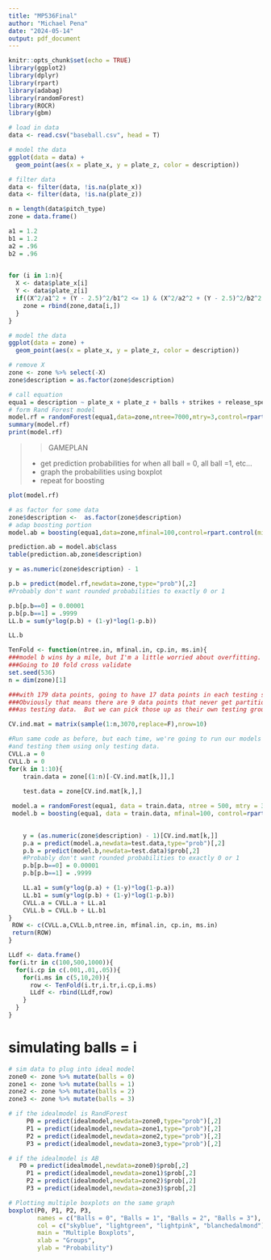 ```yaml
---
title: "MP536Final"
author: "Michael Pena"
date: "2024-05-14"
output: pdf_document
---
```


```r
knitr::opts_chunk$set(echo = TRUE)
library(ggplot2)
library(dplyr)
library(rpart)
library(adabag)
library(randomForest)
library(ROCR)
library(gbm)
```


```r
# load in data
data <- read.csv("baseball.csv", head = T)

```

```r
# model the data
ggplot(data = data) +
  geom_point(aes(x = plate_x, y = plate_z, color = description))
```

```r
# filter data
data <- filter(data, !is.na(plate_x))
data <- filter(data, !is.na(plate_z))

n = length(data$pitch_type)
zone = data.frame()

a1 = 1.2
b1 = 1.2
a2 = .96
b2 = .96

  
for (i in 1:n){
  X <- data$plate_x[i]
  Y <- data$plate_z[i]
  if((X^2/a1^2 + (Y - 2.5)^2/b1^2 <= 1) & (X^2/a2^2 + (Y - 2.5)^2/b2^2 >= 1)){
    zone = rbind(zone,data[i,])
  }
}

# model the data
ggplot(data = zone) +
  geom_point(aes(x = plate_x, y = plate_z, color = description))
```

```r
# remove X
zone <- zone %>% select(-X)
zone$description = as.factor(zone$description)
```


```r
# call equation
equa1 = description ~ plate_x + plate_z + balls + strikes + release_speed + home_score + away_score
# form Rand Forest model
model.rf = randomForest(equa1,data=zone,ntree=7000,mtry=3,control=rpart.control(minsplit=5,cp=.02))
summary(model.rf)
print(model.rf)
```
>> GAMEPLAN
 >
 > + get prediction probabilities for when all ball = 0, all ball =1, etc...
 > + graph the probabilities using boxplot
 > + repeat for boosting

```r
plot(model.rf)
```

```r
# as factor for some data 
zone$description <-  as.factor(zone$description)
# adap boosting portion
model.ab = boosting(equa1,data=zone,mfinal=100,control=rpart.control(minsplit=10,cp=.02))

prediction.ab = model.ab$class
table(prediction.ab,zone$description)
```



```r
y = as.numeric(zone$description) - 1

p.b = predict(model.rf,newdata=zone,type="prob")[,2]
#Probably don't want rounded probabilities to exactly 0 or 1

p.b[p.b==0] = 0.00001
p.b[p.b==1] = .9999
LL.b = sum(y*log(p.b) + (1-y)*log(1-p.b))

LL.b


```

```r
TenFold <- function(ntree.in, mfinal.in, cp.in, ms.in){
###model b wins by a mile, but I'm a little worried about overfitting.  Time to cross validate)
###Going to 10 fold cross validate
set.seed(536)
n = dim(zone)[1]

###with 179 data points, going to have 17 data points in each testing set
###Obviously that means there are 9 data points that never get partitioned
###as testing data.  But we can pick those up as their own testing group at the end if we want to.

CV.ind.mat = matrix(sample(1:n,3070,replace=F),nrow=10)

#Run same code as before, but each time, we're going to run our models using only train data
#and testing them using only testing data.
CVLL.a = 0
CVLL.b = 0
for(k in 1:10){
	train.data = zone[(1:n)[-CV.ind.mat[k,]],]
	
	test.data = zone[CV.ind.mat[k,],]

 model.a = randomForest(equa1, data = train.data, ntree = 500, mtry = 3, control=rpart.control(minsplit=ms.in,cp=cp.in))
 model.b = boosting(equa1, data = train.data, mfinal=100, control=rpart.control(minsplit=ms.in,cp=cp.in))

  	
	y = (as.numeric(zone$description) - 1)[CV.ind.mat[k,]]
	p.a = predict(model.a,newdata=test.data,type="prob")[,2]
	p.b = predict(model.b,newdata=test.data)$prob[,2]
	#Probably don't want rounded probabilities to exactly 0 or 1
	p.b[p.b==0] = 0.00001
	p.b[p.b==1] = .9999

	LL.a1 = sum(y*log(p.a) + (1-y)*log(1-p.a))
	LL.b1 = sum(y*log(p.b) + (1-y)*log(1-p.b))
	CVLL.a = CVLL.a + LL.a1
	CVLL.b = CVLL.b + LL.b1
}
 ROW <- c(CVLL.a,CVLL.b,ntree.in, mfinal.in, cp.in, ms.in)
 return(ROW)
}
```

```r
LLdf <- data.frame()
for(i.tr in c(100,500,1000)){
  for(i.cp in c(.001,.01,.05)){
    for(i.ms in c(5,10,20)){
      row <- TenFold(i.tr,i.tr,i.cp,i.ms)
      LLdf <- rbind(LLdf,row)
    }
  }
}
```

# simulating balls = i

```r
# sim data to plug into ideal model
zone0 <- zone %>% mutate(balls = 0)
zone1 <- zone %>% mutate(balls = 1)
zone2 <- zone %>% mutate(balls = 2)
zone3 <- zone %>% mutate(balls = 3)
```

```r
# if the idealmodel is RandForest
	 P0 = predict(idealmodel,newdata=zone0,type="prob")[,2]
	 P1 = predict(idealmodel,newdata=zone1,type="prob")[,2]
	 P2 = predict(idealmodel,newdata=zone2,type="prob")[,2]
	 P3 = predict(idealmodel,newdata=zone3,type="prob")[,2]
```


```r
# if the idealmodel is AB
   P0 = predict(idealmodel,newdata=zone0)$prob[,2]
	 P1 = predict(idealmodel,newdata=zone1)$prob[,2]
	 P2 = predict(idealmodel,newdata=zone2)$prob[,2]
	 P3 = predict(idealmodel,newdata=zone3)$prob[,2]
```


```r
# Plotting multiple boxplots on the same graph
boxplot(P0, P1, P2, P3, 
        names = c("Balls = 0", "Balls = 1", "Balls = 2", "Balls = 3"),
        col = c("skyblue", "lightgreen", "lightpink", "blanchedalmond"),
        main = "Multiple Boxplots",
        xlab = "Groups",
        ylab = "Probability")

```

